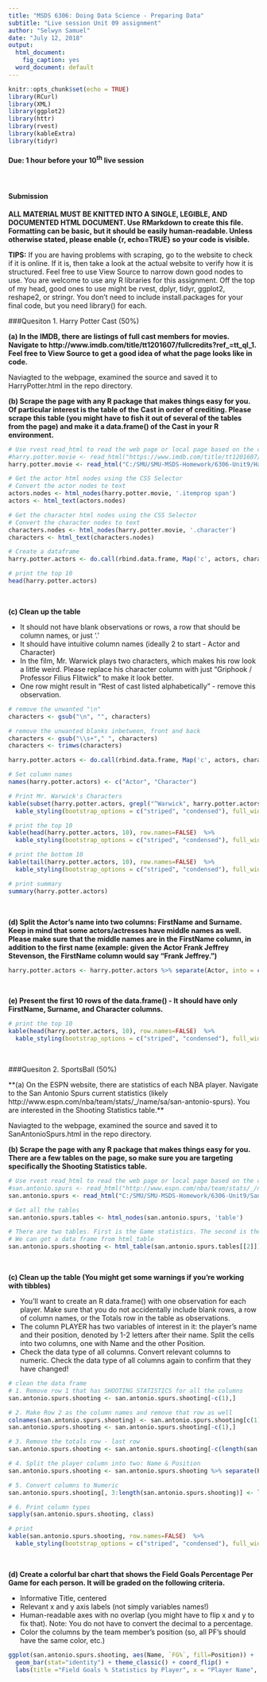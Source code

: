 ```yaml
---
title: "MSDS 6306: Doing Data Science - Preparing Data"
subtitle: "Live session Unit 09 assignment"
author: "Selwyn Samuel"
date: "July 12, 2018"
output:
  html_document:
    fig_caption: yes
  word_document: default
---
```


```r
knitr::opts_chunk$set(echo = TRUE)
library(RCurl)
library(XML)
library(ggplot2)
library(httr)
library(rvest)
library(kableExtra)
library(tidyr)
```

#### **Due: 1 hour before your 10^th^ live session**
$~$

#### **Submission**
**ALL MATERIAL MUST BE KNITTED INTO A SINGLE, LEGIBLE, AND DOCUMENTED HTML DOCUMENT. Use RMarkdown to create this file. Formatting can be basic, but it should be easily human-readable. Unless otherwise stated, please enable {r, echo=TRUE} so your code is visible.**

**TIPS:** If you are having problems with scraping, go to the website to check if it is online. If it is, then take a look at the actual website to verify how it is structured. Feel free to use View Source to narrow down good nodes to use. You are welcome to use any R libraries for this assignment. Off the top of my head, good ones to use might be rvest, dplyr, tidyr, ggplot2, reshape2, or stringr. You don't need to include install.packages for your final code, but you need library() for each.
$~$

###Quesiton 1. Harry Potter Cast (50%)

**(a) In the IMDB, there are listings of full cast members for movies. Navigate to http://www.imdb.com/title/tt1201607/fullcredits?ref_=tt_ql_1. Feel free to View Source to get a good idea of what the page looks like in code.**

Naviagted to the webpage, examined the source and saved it to HarryPotter.html in the repo directory.
$~$

**(b) Scrape the page with any R package that makes things easy for you. Of particular interest is the table of the Cast in order of crediting. Please scrape this table (you might have to fish it out of several of the tables from the page) and make it a data.frame() of the Cast in your R environment.**

```r

# Use rvest read_html to read the web page or local page based on the connection
#harry.potter.movie <- read_html("https://www.imdb.com/title/tt1201607/fullcredits?ref_=tt_ql_1")
harry.potter.movie <- read_html("C:/SMU/SMU-MSDS-Homework/6306-Unit9/HarryPotter.html")

# Get the actor html nodes using the CSS Selector
# Convert the actor nodes to text
actors.nodes <- html_nodes(harry.potter.movie, '.itemprop span')
actors <- html_text(actors.nodes)

# Get the character html nodes using the CSS Selector
# Convert the character nodes to text
characters.nodes <- html_nodes(harry.potter.movie, '.character')
characters <- html_text(characters.nodes)

# Create a dataframe
harry.potter.actors <- do.call(rbind.data.frame, Map('c', actors, characters))

# print the top 10
head(harry.potter.actors)
```
$~$

**(c) Clean up the table**

* It should not have blank observations or rows, a row that should be column names, or just '.'
* It should have intuitive column names (ideally 2 to start - Actor and Character)
* In the film, Mr. Warwick plays two characters, which makes his row look a little weird. Please replace his character column with just "Griphook / Professor Filius Flitwick" to make it look better. 
* One row might result in "Rest of cast listed alphabetically" - remove this observation.

```r
# remove the unwanted "\n"
characters <- gsub("\n", "", characters)

# remove the unwanted blanks inbetween, front and back
characters <- gsub("\\s+"," ", characters)
characters <- trimws(characters)

harry.potter.actors <- do.call(rbind.data.frame, Map('c', actors, characters))

# Set column names
names(harry.potter.actors) <- c("Actor", "Character")

# Print Mr. Warwick's Characters
kable(subset(harry.potter.actors, grepl("^Warwick", harry.potter.actors$Actor)), row.names=FALSE)  %>%
  kable_styling(bootstrap_options = c("striped", "condensed"), full_width = F)

# print the top 10
kable(head(harry.potter.actors, 10), row.names=FALSE)  %>%
  kable_styling(bootstrap_options = c("striped", "condensed"), full_width = F)

# print the bottom 10
kable(tail(harry.potter.actors, 10), row.names=FALSE)  %>%
  kable_styling(bootstrap_options = c("striped", "condensed"), full_width = F)

# print summary
summary(harry.potter.actors)

```
$~$

**(d) Split the Actor's name into two columns: FirstName and Surname. Keep in mind that some actors/actresses have middle names as well. Please make sure that the middle names are in the FirstName column, in addition to the first name (example: given the
Actor Frank Jeffrey Stevenson, the FirstName column would say "Frank Jeffrey.")**

```r
harry.potter.actors <- harry.potter.actors %>% separate(Actor, into = c("FirstName", "Surname"), sep = '\\s(?=\\S*?$)')
```
$~$

**(e) Present the first 10 rows of the data.frame() - It should have only FirstName, Surname, and Character columns.**

```r
# print the top 10
kable(head(harry.potter.actors, 10), row.names=FALSE)  %>%
  kable_styling(bootstrap_options = c("striped", "condensed"), full_width = F)
```
$~$

###Quesiton 2. SportsBall (50%)

**(a) On the ESPN website, there are statistics of each NBA player. Navigate to the San Antonio Spurs current statistics (likely http://www.espn.com/nba/team/stats/_/name/sa/san-antonio-spurs). You are interested in the Shooting Statistics table.**

Naviagted to the webpage, examined the source and saved it to SanAntonioSpurs.html in the repo directory.
$~$

**(b) Scrape the page with any R package that makes things easy for you. There are a few tables on the page, so make sure you are targeting specifically the Shooting Statistics table.**

```r

# Use rvest read_html to read the web page or local page based on the connection
#san.antonio.spurs <- read_html("http://www.espn.com/nba/team/stats/_/name/sa/san-antonio-spurs")
san.antonio.spurs <- read_html("C:/SMU/SMU-MSDS-Homework/6306-Unit9/SanAntonioSpurs.html")

# Get all the tables
san.antonio.spurs.tables <- html_nodes(san.antonio.spurs, 'table')

# There are two tables. First is the Game statistics. The second is the shooting statistics. We need the second one. 
# We can get a data frame from html_table
san.antonio.spurs.shooting <- html_table(san.antonio.spurs.tables[[2]])
```
$~$

**(c) Clean up the table (You might get some warnings if you're working with tibbles)**

* You'll want to create an R data.frame() with one observation for each player. Make sure that you do not accidentally include blank rows, a row of column names, or the Totals row in the table as observations.
* The column PLAYER has two variables of interest in it: the player's name and their position, denoted by 1-2 letters after their name. Split the cells into two columns, one with Name and the other Position.
* Check the data type of all columns. Convert relevant columns to numeric. Check the data type of all columns again to confirm that they have changed!

```r

# clean the data frame 
# 1. Remove row 1 that has SHOOTING STATISTICS for all the columns
san.antonio.spurs.shooting <- san.antonio.spurs.shooting[-c(1),]

# 2. Make Row 2 as the column names and remove that row as well
colnames(san.antonio.spurs.shooting) <- san.antonio.spurs.shooting[c(1),]
san.antonio.spurs.shooting <- san.antonio.spurs.shooting[-c(1),]

# 3. Remove the totals row - last row
san.antonio.spurs.shooting <- san.antonio.spurs.shooting[-c(length(san.antonio.spurs.shooting)),]

# 4. Split the player column into two: Name & Position
san.antonio.spurs.shooting <- san.antonio.spurs.shooting %>% separate(PLAYER, into = c("Name", "Position"), sep = ", ")

# 5. Convert columns to Numeric
san.antonio.spurs.shooting[, 3:length(san.antonio.spurs.shooting)] <- lapply(san.antonio.spurs.shooting[,3:length(san.antonio.spurs.shooting)], as.numeric)

# 6. Print column types
sapply(san.antonio.spurs.shooting, class)

# print
kable(san.antonio.spurs.shooting, row.names=FALSE)  %>%
  kable_styling(bootstrap_options = c("striped", "condensed"), full_width = F)

```
$~$

**(d) Create a colorful bar chart that shows the Field Goals Percentage Per Game for each person. It will be graded on the following criteria.**

* Informative Title, centered
* Relevant x and y axis labels (not simply variables names!)
* Human-readable axes with no overlap (you might have to flip x and y to fix that). Note: You do not have to convert the decimal to a percentage.
* Color the columns by the team member's position (so, all PF's should have the same color, etc.)

```r
ggplot(san.antonio.spurs.shooting, aes(Name, `FG%`, fill=Position)) +  
  geom_bar(stat="identity") + theme_classic() + coord_flip() +
  labs(title ="Field Goals % Statistics by Player", x = "Player Name", y = "Field Goal %")
```

